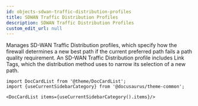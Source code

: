 ```yaml
---
id: objects-sdwan-traffic-distribution-profiles
title: SDWAN Traffic Distribution Profiles
description: SDWAN Traffic Distribution Profiles
custom_edit_url: null
---
```




Manages SD-WAN Traffic Distribution profiles, which specify how the firewall determines a new best path if the current preferred path fails a
path quality requirement. An SD-WAN Traffic Distribution profile includes Link Tags, which the distribution method uses to narrow its selection
of a new path.




```mdx-code-block
import DocCardList from '@theme/DocCardList';
import {useCurrentSidebarCategory} from '@docusaurus/theme-common';

<DocCardList items={useCurrentSidebarCategory().items}/>
```
      